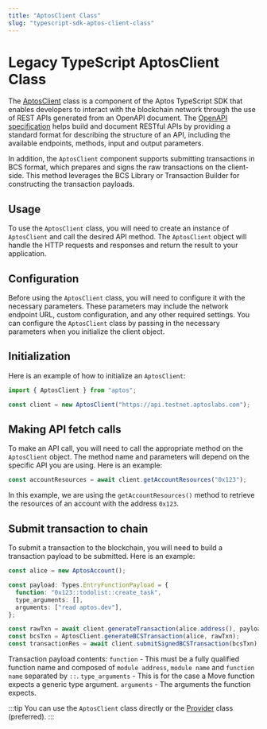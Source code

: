 ```yaml
---
title: "AptosClient Class"
slug: "typescript-sdk-aptos-client-class"
---
```


# Legacy TypeScript AptosClient Class

The [AptosClient](https://aptos-labs.github.io/ts-sdk-doc/classes/AptosClient.html) class is a component of the Aptos TypeScript SDK that enables developers to interact with the blockchain network through the use of REST APIs generated from an OpenAPI document. The [OpenAPI specification](https://spec.openapis.org/oas/v3.0.3) helps build and document RESTful APIs by providing a standard format for describing the structure of an API, including the available endpoints, methods, input and output parameters.

In addition, the `AptosClient` component supports submitting transactions in BCS format, which prepares and signs the raw transactions on the client-side. This method leverages the BCS Library or Transaction Builder for constructing the transaction payloads.

## Usage

To use the `AptosClient` class, you will need to create an instance of `AptosClient` and call the desired API method. The `AptosClient` object will handle the HTTP requests and responses and return the result to your application.

## Configuration

Before using the `AptosClient` class, you will need to configure it with the necessary parameters. These parameters may include the network endpoint URL, custom configuration, and any other required settings. You can configure the `AptosClient` class by passing in the necessary parameters when you initialize the client object.

## Initialization

Here is an example of how to initialize an `AptosClient`:

```ts
import { AptosClient } from "aptos";

const client = new AptosClient("https://api.testnet.aptoslabs.com");
```

## Making API fetch calls

To make an API call, you will need to call the appropriate method on the `AptosClient` object. The method name and parameters will depend on the specific API you are using. Here is an example:

```ts
const accountResources = await client.getAccountResources("0x123");
```

In this example, we are using the `getAccountResources()` method to retrieve the resources of an account with the address `0x123`.

## Submit transaction to chain

To submit a transaction to the blockchain, you will need to build a transaction payload to be submitted. Here is an example:

```ts
const alice = new AptosAccount();

const payload: Types.EntryFunctionPayload = {
  function: "0x123::todolist::create_task",
  type_arguments: [],
  arguments: ["read aptos.dev"],
};

const rawTxn = await client.generateTransaction(alice.address(), payload);
const bcsTxn = AptosClient.generateBCSTransaction(alice, rawTxn);
const transactionRes = await client.submitSignedBCSTransaction(bcsTxn);
```

Transaction payload contents:
`function` - This must be a fully qualified function name and composed of `module address`, `module name` and `function name` separated by `::`.
`type_arguments` - This is for the case a Move function expects a generic type argument.
`arguments` - The arguments the function expects.

:::tip
You can use the `AptosClient` class directly or the [Provider](./sdk-client-layer.mdx) class (preferred).
:::
